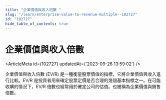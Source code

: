 ```yaml
---
title: "企業價值與收入倍數 "
slug: "/learn/enterprise-value-to-revenue-multiple--102727"
id: "102727"
hide_table_of_contents: true
---
```



# 企業價值與收入倍數 

<ArticleMeta id={102727} updatedAt={'2023-09-26 13:59:02'} />
<div className='border-solid border-b border-t-0 my-4 border-[var(--ifm-color-gray-300)]' />

企業價值與收入倍數 (EV/R) 是一種衡量股票價值的指標，它將企業價值與收入進行比較。EV/R 是投資者用來確定股票定價是否合理的幾個基本指標之一。在可能收購的情況下，EV/R 倍數也經常用於確定公司的估值。也被稱為企業價值與銷售倍數。
